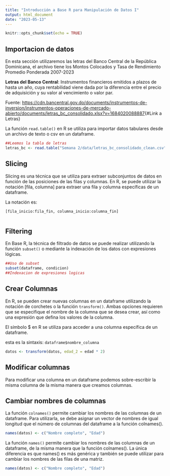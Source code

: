 ```yaml
---
title: "Introducción a Base R para Manipulación de Datos I"
output: html_document
date: "2023-05-13"
---
```


```r
knitr::opts_chunk$set(echo = TRUE)
```

## Importacion de datos

En esta sección utilizaremos las letras del Banco Central de la República Dominicana, el archivo tiene los Montos Colocados y Tasa de Rendimiento Promedio Ponderada 2007-2023

**Letras del Banco Central**: Instrumentos financieros emitidos a plazos de hasta un año, cuya rentabilidad viene dada por la diferencia entre el precio de adquisición y su valor al vencimiento o valor par.

Fuente: [https://cdn.bancentral.gov.do/documents/instrumentos-de-inversion/instrumentos-operaciones-de-mercado-abierto/documents/letras_bc_consolidado.xlsx?v=1684020088887](https://cdn.bancentral.gov.do/documents/instrumentos-de-inversion/instrumentos-operaciones-de-mercado-abierto/documents/letras_bc_consolidado.xlsx?v=1684020088887 "Link a Letras"){#Link a Letras}

La función `read.table()` en R se utiliza para importar datos tabulares desde un archivo de texto o csv en un dataframe.

```r
##Leemos la tabla de letras
letras_bc <- read.table("Semana 2/data/letras_bc_consolidado_clean.csv")
```

## Slicing

Slicing es una técnica que se utiliza para extraer subconjuntos de datos en función de las posiciones de las filas y columnas. En R, se puede utilizar la notación [fila, columna] para extraer una fila y columna específicas de un dataframe.

La notación es:

`[fila_inicio:fila_fin, columna_inicio:columna_fin]`

```r


```

## Filtering

En Base R, la técnica de filtrado de datos se puede realizar utilizando la función `subset()` o mediante la indexación de los datos con expresiones lógicas.

```r
##Uso de subset
subset(dataframe, condicion)
##Indexacion de expresiones logicas
```

## Crear Columnas

En R, se pueden crear nuevas columnas en un dataframe utilizando la notación de corchetes o la función `transform()`. Ambas opciones requieren que se especifique el nombre de la columna que se desea crear, así como una expresión que defina los valores de la columna.

El símbolo \$ en R se utiliza para acceder a una columna específica de un dataframe.

esta es la sintaxis: `dataframe$nombre_columna`

```r
datos <- transform(datos, edad_2 = edad * 2)
```

## Modificar columnas

Para modificar una columna en un dataframe podemos sobre-escribir la misma columna de la misma manera que creamos columnas.

## Cambiar nombres de columnas

La función `colnames()` permite cambiar los nombres de las columnas de un dataframe. Para utilizarla, se debe asignar un vector de nombres de igual longitud que el número de columnas del dataframe a la función colnames().

```r
names(datos) <- c("Nombre completo", "Edad")
```

La función `names()` permite cambiar los nombres de las columnas de un dataframe, de la misma manera que la función colnames(). La única diferencia es que names() es más genérica y también se puede utilizar para cambiar los nombres de las filas de una matriz.

```r
names(datos) <- c("Nombre completo", "Edad")
```
